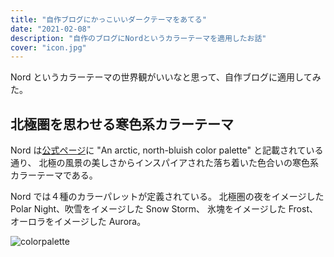 ```yaml
---
title: "自作ブログにかっこいいダークテーマをあてる"
date: "2021-02-08"
description: "自作のブログにNordというカラーテーマを適用したお話"
cover: "icon.jpg"
---
```


Nord というカラーテーマの世界観がいいなと思って、自作ブログに適用してみた。

## 北極圏を思わせる寒色系カラーテーマ

Nord は[公式ページ](https://www.nordtheme.com/)に
"An arctic, north-bluish  color palette" と記載されている通り、
北極の風景の美しさからインスパイアされた落ち着いた色合いの寒色系カラーテーマである。

Nord では４種のカラーパレットが定義されている。
北極圏の夜をイメージした Polar Night、吹雪をイメージした Snow Storm、
氷塊をイメージした Frost、オーロラをイメージした Aurora。

![colorpalette](/2021/02/colorpalette.png "公式ページより抜粋")


